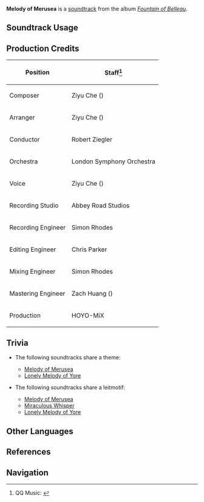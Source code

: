 {{Soundtrack Infobox
|image          = Fountain of Belleau.png
|album          = Fountain of Belleau
|disc           = 3
|number         = 62
|featured       = 
|featured2      = 
|featured3      = 
|featured_disc  = 
|featured_disc2 = 
|featured_disc3 = 
|youtube_id     = dxCN5r8XI_o
|spotify_id     = 1qGdbmYAUfiihHxQL74fIE
|previous       = Dream Through the Looking-Glass
|next           = Miraculous Whisper
}}
'''Melody of Merusea''' is a [[soundtrack]] from the album ''[[Fountain of Belleau]]''.

==Soundtrack Usage==
{{Soundtrack Usage
|quest    = 
|location = Merusea Village//surface
|domain   = 
|eventgameplay = A Little Stroll Backstage//stage 4
}}

==Production Credits==
{| class="wikitable"
! Position
! Staff<ref>QQ Music: [https://y.qq.com/n/ryqq/songDetail/000byTw31AQERb {{zh|海沫的欢语 Melody of Merusea}}]</ref>
|-
! Composer
| Ziyu Che ({{zh|车子玉}})
|-
! Arranger
| Ziyu Che ({{zh|车子玉}})
|-
! Conductor
| Robert Ziegler
|-
! Orchestra
| London Symphony Orchestra
|-
! Voice
| Ziyu Che ({{zh|车子玉}})
|-
! Recording Studio
| Abbey Road Studios
|-
! Recording Engineer
| Simon Rhodes
|-
! Editing Engineer
| Chris Parker
|-
! Mixing Engineer
| Simon Rhodes
|-
! Mastering Engineer
| Zach Huang ({{zh|黄巍}})
|-
! Production
| HOYO-MiX
|}
<!--
==Videos==
<gallery>
</gallery>
-->
==Trivia==
* <section begin="MeruseaTheme" />The following soundtracks share a theme:
** [[Melody of Merusea]]
** [[Lonely Melody of Yore]]<section end="MeruseaTheme" />
* <section begin="MeruseaLeitmotif" />The following soundtracks share a leitmotif:
** [[Melody of Merusea]]
** [[Miraculous Whisper]]
** [[Lonely Melody of Yore]]<section end="MeruseaLeitmotif" />

==Other Languages==
{{Other Languages
|en      = Melody of Merusea
|zhs     = 海沫的欢语
|zhs_rm  = Hăimò de Huānyǔ
|zhs_tl  = Joyous Voices of Merusea
|ja      = 海の泡沫が上げる歓声
|ja_rm   = Umi no Utakata ga Ageru Kansei
|ja_tl   = 
}}

==References==
{{Reflist}}

==Navigation==
{{Soundtrack Navbox|Fountain of Belleau}}